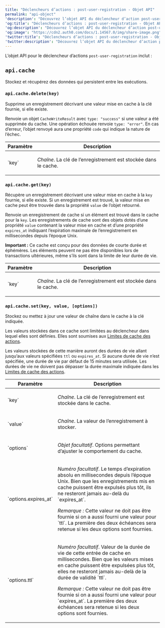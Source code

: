 ---
title: "Déclencheurs d’actions : post-user-registration - Objet API"
permalink: "api-object"
'description': "Découvrez l’objet API du déclencheur d’action post-user-registration."
'og:title': "Déclencheurs d’actions : post-user-registration - Objet API"
'og:description': "Découvrez l’objet API du déclencheur d’action post-user-registration."
'og:image': "https://cdn2.auth0.com/docs/1.14567.0/img/share-image.png"
'twitter:title': "Déclencheurs d’actions : post-user-registration - Objet API"
'twitter:description': "Découvrez l’objet API du déclencheur d’action post-user-registration."
---

L’objet API pour le déclencheur d’actions `post-user-registration` inclut :

## `api.cache`

Stockez et récupérez des données qui persistent entre les exécutions.

### `api.cache.delete(key)`

Supprime un enregistrement décrivant une valeur mise en cache à la clé fournie, si elle existe.

Renvoie un objet `CacheWriteResult` avec  `type: "success"` si une valeur a été supprimée du cache. Une opération échouée renvoie `type: "error"`. En cas d’erreur, l’objet renvoyé aura une propriété
`code` qui indique la nature de l’échec.

<table class="table">
<thead>
<tr>
<th>Paramètre</th>
<th>Description</th>
</tr>
</thead>
<tbody>
<tr>
<td>`key`</td>
<td>
<p><em>Chaîne</em>. La clé de l’enregistrement est stockée dans le cache.</p>
</td>
</tr>
</tbody>
</table>

### `api.cache.get(key)`

Récupère un enregistrement décrivant une valeur mise en cache à la
`key` fournie, si elle existe. Si un enregistrement est trouvé, la valeur mise en cache
peut être trouvée dans la propriété `value` de l’objet retourné.

Renvoie un enregistrement de cache si un élément est trouvé dans le cache pour la
`key`. Les enregistrements de cache sont des objets dotés d’une propriété
`value` contenant la valeur mise en cache et d’une propriété
`expires_at` indiquant l’expiration maximale
de l’enregistrement en millisecondes depuis l’époque Unix.

**Important :**
Ce cache est conçu pour des données de courte durée et éphémères. Les éléments peuvent ne pas être
disponibles lors de transactions ultérieures, même s’ils sont dans la limite de leur
durée de vie.

<table class="table">
<thead>
<tr>
<th>Paramètre</th>
<th>Description</th>
</tr>
</thead>
<tbody>
<tr>
<td>`key`</td>
<td>
<p><em>Chaîne</em>. La clé de l’enregistrement est stockée dans le cache.</p>
</td>
</tr>
</tbody>
</table>

### `api.cache.set(key, value, [options])`

Stockez ou mettez à jour une valeur de chaîne dans le cache à la clé indiquée.

Les valeurs stockées dans ce cache sont limitées au déclencheur dans lequel elles sont définies.
Elles sont soumises aux
[Limites de cache des actions](/docs/fr-ca/customize/actions/limitations).

Les valeurs stockées de cette manière auront des durées de vie allant jusqu’aux valeurs spécifiées
`ttl` ou `expires_at`. Si aucune durée de vie
n’est spécifiée, une durée de vie par défaut de 15 minutes sera utilisée. Les durées de vie
ne doivent pas dépasser la durée maximale indiquée dans les
[Limites de cache des actions](/docs/fr-ca/customize/actions/limitations).

<table class="table">
<thead>
<tr>
<th>Paramètre</th>
<th>Description</th>
</tr>
</thead>
<tbody>
<tr>
<td>`key`</td>
<td>
<p><em>Chaîne</em>. La clé de l’enregistrement est stockée dans le cache.</p>
</td>
</tr>
<tr>
<td>`value`</td>
<td>
<p><em>Chaîne</em>. La valeur de l’enregistrement à stocker.</p>
</td>
</tr>
<tr>
<td>`options`</td>
<td>
<p><em>Objet facultatif</em>. Options permettant d’ajuster le comportement du cache.</p>
</td>
</tr>
<tr>
<td>`options.expires_at`</td>
<td>
<p>
<em>Numéro facultatif</em>. Le temps d’expiration absolu en millisecondes
            depuis l’époque Unix. Bien que les enregistrements mis en cache puissent être expulsés plus tôt,
            ils ne resteront jamais au-delà du
            `expires_at`.
          </p>
<p>
<em>Remarque :</em> Cette valeur ne doit pas être fournie si on a aussi
            fourni une valeur pour `ttl`. La première des deux échéances sera retenue
            si les deux options sont fournies.
          </p>
</td>
</tr>
<tr>
<td>`options.ttl`</td>
<td>
<p>
<em>Numéro facultatif</em>. Valeur de la durée de vie de cette entrée de cache
            en millisecondes. Bien que les valeurs mises en cache puissent être expulsées plus tôt, elles
            ne resteront jamais au-delà de la durée de validité `ttl`.
          </p>
<p>
<em>Remarque :</em> Cette valeur ne doit pas être fournie si on a aussi
            fourni une valeur pour `expires_at`. La première des deux échéances sera retenue
            si les deux options sont fournies.
          </p>
</td>
</tr>
</tbody>
</table>